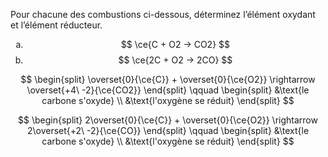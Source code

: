 ::: {.Exercise data-latex=""}

Pour chacune des combustions ci-dessous, déterminez l’élément oxydant et l'élément réducteur.

a. $$
\ce{C + O2 -> CO2}
$$
\vspace{\stretch{1}}
b. $$
\ce{2C + O2 -> 2CO}
$$
\vspace{\stretch{1}}

:::

::: {.Answer data-latex=""}

$$
\begin{split}
\overset{0}{\ce{C}} + \overset{0}{\ce{O2}} \rightarrow \overset{+4\ -2}{\ce{CO2}}
\end{split}
\qquad
\begin{split}
  &\text{le carbone s'oxyde} \\
  &\text{l'oxygène se réduit}
\end{split}
$$

$$
\begin{split}
2\overset{0}{\ce{C}} + \overset{0}{\ce{O2}} \rightarrow 2\overset{+2\ -2}{\ce{CO}}
\end{split}
\qquad
\begin{split}
  &\text{le carbone s'oxyde} \\
  &\text{l'oxygène se réduit}
\end{split}
$$

\clearpage
:::
